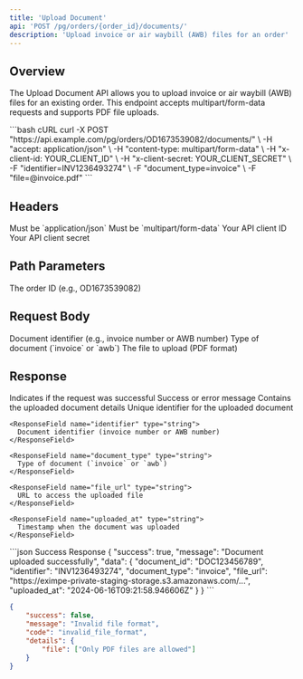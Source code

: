 ```yaml
---
title: 'Upload Document'
api: 'POST /pg/orders/{order_id}/documents/'
description: 'Upload invoice or air waybill (AWB) files for an order'
---
```


## Overview

The Upload Document API allows you to upload invoice or air waybill (AWB) files for an existing order. This endpoint accepts multipart/form-data requests and supports PDF file uploads.

<RequestExample>
```bash cURL
curl -X POST "https://api.example.com/pg/orders/OD1673539082/documents/" \
  -H "accept: application/json" \
  -H "content-type: multipart/form-data" \
  -H "x-client-id: YOUR_CLIENT_ID" \
  -H "x-client-secret: YOUR_CLIENT_SECRET" \
  -F "identifier=INV1236493274" \
  -F "document_type=invoice" \
  -F "file=@invoice.pdf"
```
</RequestExample>

## Headers

<ParamField header="accept" required>
  Must be `application/json`
</ParamField>

<ParamField header="content-type" required>
  Must be `multipart/form-data`
</ParamField>

<ParamField header="x-client-id" required>
  Your API client ID
</ParamField>

<ParamField header="x-client-secret" required>
  Your API client secret
</ParamField>

## Path Parameters

<ParamField path="order_id" type="string" required>
  The order ID (e.g., OD1673539082)
</ParamField>

## Request Body

<ParamField body="identifier" type="string" required>
  Document identifier (e.g., invoice number or AWB number)
</ParamField>

<ParamField body="document_type" type="string" required>
  Type of document (`invoice` or `awb`)
</ParamField>

<ParamField body="file" type="file" required>
  The file to upload (PDF format)
</ParamField>

## Response

<ResponseField name="success" type="boolean">
  Indicates if the request was successful
</ResponseField>

<ResponseField name="message" type="string">
  Success or error message
</ResponseField>

<ResponseField name="data" type="object">
  Contains the uploaded document details

  <Expandable title="Show child attributes">
    <ResponseField name="document_id" type="string">
      Unique identifier for the uploaded document
    </ResponseField>

    <ResponseField name="identifier" type="string">
      Document identifier (invoice number or AWB number)
    </ResponseField>

    <ResponseField name="document_type" type="string">
      Type of document (`invoice` or `awb`)
    </ResponseField>

    <ResponseField name="file_url" type="string">
      URL to access the uploaded file
    </ResponseField>

    <ResponseField name="uploaded_at" type="string">
      Timestamp when the document was uploaded
    </ResponseField>
  </Expandable>
</ResponseField>

<ResponseExample>
```json Success Response
{
    "success": true,
    "message": "Document uploaded successfully",
    "data": {
        "document_id": "DOC123456789",
        "identifier": "INV1236493274",
        "document_type": "invoice",
        "file_url": "https://eximpe-private-staging-storage.s3.amazonaws.com/...",
        "uploaded_at": "2024-06-16T09:21:58.946606Z"
    }
}
```

```json Error Response
{
    "success": false,
    "message": "Invalid file format",
    "code": "invalid_file_format",
    "details": {
        "file": ["Only PDF files are allowed"]
    }
}
```
</ResponseExample>